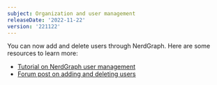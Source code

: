 ```yaml
---
subject: Organization and user management
releaseDate: '2022-11-22'
version: '221122'
---
```


You can now add and delete users through NerdGraph. Here are some resources to learn more:
* [Tutorial on NerdGraph user management](https://docs.newrelic.com/docs/apis/nerdgraph/examples/nerdgraph-manage-users)
* [Forum post on adding and deleting users](https://discuss.newrelic.com/t/add-and-delete-users-via-nerdgraph/191462)

